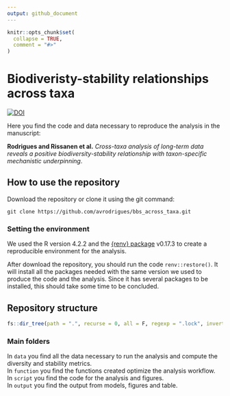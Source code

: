 ```yaml
---
output: github_document
---
```


<!-- README.md is generated from README.Rmd. Please edit that file -->

```r
knitr::opts_chunk$set(
  collapse = TRUE,
  comment = "#>"
)
```

# Biodiveristy-stability relationships across taxa

<!-- badges: start -->
[![DOI](https://zenodo.org/badge/744036049.svg)](https://zenodo.org/doi/10.5281/zenodo.10526501)
<!-- badges: end -->

Here you find the code and data necessary to reproduce the analysis in the manuscript:  

**Rodrigues and Rissanen et al.** *Cross-taxa analysis of long-term data reveals a positive biodiversity-stability relationship with taxon-specific mechanistic underpinning*.

## How to use the repository

Download the repository or clone it using the git command:

`git clone https://github.com/avrodrigues/bbs_across_taxa.git`

### Setting the environment

We used the R version 4.2.2 and the [{renv} package](https://rstudio.github.io/renv/index.html) v0.17.3 to create a reproducible environment for the analysis. 

After download the repository, you should run the code `renv::restore()`. It will install all the packages needed with the same version we used to produce the code and the analysis. Since it has several packages to be installed, this should take some time to be concluded. 

## Repository structure
```r
fs::dir_tree(path = ".", recurse = 0, all = F, regexp = ".lock", invert = T)

```
### Main folders
In `data` you find all the data necessary to run the analysis and compute the diversity and stability metrics.  
In `function` you find the functions created optimize the analysis workflow.  
In `script` you find the code for the analysis and figures.  
In `output` you find the output from models, figures and table. 


